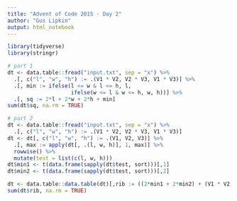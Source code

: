 ```yaml
---
title: "Advent of Code 2015 - Day 2"
author: "Gus Lipkin"
output: html_notebook
---
```


```r
library(tidyverse)
library(stringr)
```

```r
# part 1
dt <- data.table::fread("input.txt", sep = "x") %>%
  .[, c("l", "w", "h") := .(V1 * V2, V2 * V3, V1 * V3)] %>%
  .[, min := ifelse(l <= w & l <= h, l, 
                    ifelse(w <= l & w <= h, w, h))] %>%
  .[, sq := 2*l + 2*w + 2*h + min]
sum(dt$sq, na.rm = TRUE)
```

```r
# part 2
dt <- data.table::fread("input.txt", sep = "x") %>%
  .[, c("l", "w", "h") := .(V1 * V2, V2 * V3, V1 * V3)]
dt <- dt[, c("l", "w", "h") := .(V1, V2, V3)] %>%
  .[, max := apply(dt[, .(l, w, h)], 1, max)] %>%
  rowwise() %>%
  mutate(test = list(c(l, w, h)))
dt$min1 <- t(data.frame(sapply(dt$test, sort)))[,1]
dt$min2 <- t(data.frame(sapply(dt$test, sort)))[,2]

dt <- data.table::data.table(dt)[,rib := ((2*min1 + 2*min2) + (V1 * V2 * V3))]
sum(dt$rib, na.rm = TRUE)
```

